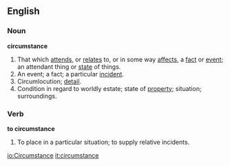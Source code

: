 ==English==

===Noun===

'''circumstance'''

#That which [[attend]]s, or [[relate]]s to, or in some way [[affect]]s, a [[fact]] or [[event]]; an attendant thing or [[state]] of things.
#An event; a fact; a particular [[incident]].
#Circumlocution; [[detail]].
#Condition in regard to worldly estate; state of [[property]]; situation; surroundings.

===Verb===

'''to circumstance'''

#To place in a particular situation; to supply relative incidents.

[[io:Circumstance]]
[[it:circumstance]]